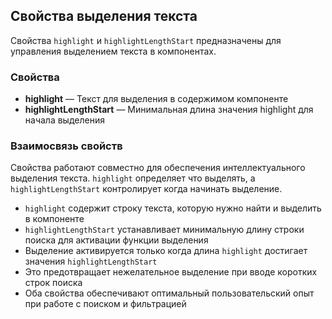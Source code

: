 ## Свойства выделения текста

Свойства `highlight` и `highlightLengthStart` предназначены для управления выделением текста в компонентах.

### Свойства

- **highlight** — Текст для выделения в содержимом компоненте
- **highlightLengthStart** — Минимальная длина значения highlight для начала выделения

### Взаимосвязь свойств

Свойства работают совместно для обеспечения интеллектуального выделения текста. `highlight` определяет что выделять, а `highlightLengthStart` контролирует когда начинать выделение.

- `highlight` содержит строку текста, которую нужно найти и выделить в компоненте
- `highlightLengthStart` устанавливает минимальную длину строки поиска для активации функции выделения
- Выделение активируется только когда длина `highlight` достигает значения `highlightLengthStart`
- Это предотвращает нежелательное выделение при вводе коротких строк поиска
- Оба свойства обеспечивают оптимальный пользовательский опыт при работе с поиском и фильтрацией
